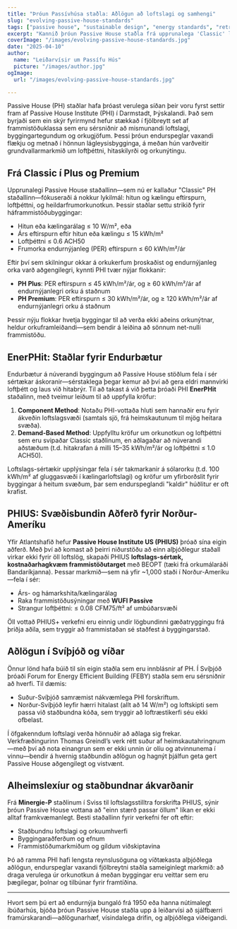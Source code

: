 ```yaml
---
title: "Þróun Passívhúsa staðla: Aðlögun að loftslagi og samhengi"
slug: "evolving-passive-house-standards"
tags: ["passive house", "sustainable design", "energy standards", "retrofits"]
excerpt: "Kannið þróun Passive House staðla frá upprunalega 'Classic' líkaninu til loftslags-sérsniðinna vottana eins og PHIUS og EnerPHit, sem endurspeglar vaxandi þörf fyrir sveigjanleika og alþjóðlega notkun."
coverImage: "/images/evolving-passive-house-standards.jpg"
date: "2025-04-10"
author:
  name: "Leiðarvísir um Passífu Hús"
  picture: "/images/author.jpg"
ogImage:
  url: "/images/evolving-passive-house-standards.jpg"

---
```

Passive House (PH) staðlar hafa þróast verulega síðan þeir voru fyrst settir fram af Passive House Institute (PHI) í Darmstadt, Þýskalandi. Það sem byrjaði sem ein skýr fyrirmynd hefur stækkað í fjölbreytt set af frammistöðuklassa sem eru sérsniðnir að mismunandi loftslagi, byggingartegundum og orkugjöfum. Þessi þróun endurspeglar vaxandi flækju og metnað í hönnun lágleysisbygginga, á meðan hún varðveitir grundvallarmarkmið um loftþéttni, hitaskilyrði og orkunýtingu.

## Frá Classic í Plus og Premium

Upprunalegi Passive House staðallinn—sem nú er kallaður "Classic" PH staðallinn—fókuseraði á nokkur lykilmál: hitun og kælingu eftirspurn, loftþéttni, og heildarfrumorkunotkun. Þessir staðlar settu strikið fyrir háframmistöðubyggingar:

- Hitun eða kælingarálag ≤ 10 W/m², eða
- Árs eftirspurn eftir hitun eða kælingu ≤ 15 kWh/m²
- Loftþéttni ≤ 0.6 ACH50
- Frumorka endurnýjanleg (PER) eftirspurn ≤ 60 kWh/m²/ár

Eftir því sem skilningur okkar á orkukerfum þroskaðist og endurnýjanleg orka varð aðgengilegri, kynnti PHI tvær nýjar flokkanir:

- **PH Plus**: PER eftirspurn ≤ 45 kWh/m²/ár, og ≥ 60 kWh/m²/ár af endurnýjanlegri orku á staðnum
- **PH Premium**: PER eftirspurn ≤ 30 kWh/m²/ár, og ≥ 120 kWh/m²/ár af endurnýjanlegri orku á staðnum

Þessir nýju flokkar hvetja byggingar til að verða ekki aðeins orkunýtnar, heldur orkuframleiðandi—sem bendir á leiðina að sönnum net-nulli frammistöðu.
## EnerPHit: Staðlar fyrir Endurbætur

Endurbætur á núverandi byggingum að Passive House stöðlum fela í sér sértækar áskoranir—sérstaklega þegar kemur að því að gera eldri mannvirki loftþétt og laus við hitabrýr. Til að takast á við þetta þróaði PHI **EnerPHit** staðalinn, með tveimur leiðum til að uppfylla kröfur:

1. **Component Method**: Notaðu PHI-vottaða hluti sem hannaðir eru fyrir ákveðin loftslagsvæði (samtals sjö, frá heimskautunum til mjög heitara svæða).
2. **Demand-Based Method**: Uppfylltu kröfur um orkunotkun og loftþéttni sem eru svipaðar Classic staðlinum, en aðlagaðar að núverandi aðstæðum (t.d. hitakrafan á milli 15–35 kWh/m²/ár og loftþéttni ≤ 1.0 ACH50).

Loftslags-sértækir upplýsingar fela í sér takmarkanir á sólarorku (t.d. 100 kWh/m² af gluggasvæði í kælingarloftslagi) og kröfur um yfirborðslit fyrir byggingar á heitum svæðum, þar sem endurspeglandi "kaldir" húðlitur er oft krafist.

## PHIUS: Svæðisbundin Aðferð fyrir Norður-Ameríku

Yfir Atlantshafið hefur **Passive House Institute US (PHIUS)** þróað sína eigin aðferð. Með því að komast að þeirri niðurstöðu að einn alþjóðlegur staðall virkar ekki fyrir öll loftslög, skapaði PHIUS **loftslags-sértæk, kostnaðarhagkvæm frammistöðutarget** með BEOPT (tæki frá orkumálaráði Bandaríkjanna). Þessar markmið—sem ná yfir ~1,000 staði í Norður-Ameríku—fela í sér:

- Árs- og hámarkshita/kælingarálag
- Raka frammistöðusýningar með **WUFI Passive**
- Strangur loftþéttni: ≤ 0.08 CFM75/ft² af umbúðarsvæði

Öll vottað PHIUS+ verkefni eru einnig undir lögbundinni gæðatryggingu frá þriðja aðila, sem tryggir að frammistaðan sé staðfest á byggingarstað.
## Aðlögun í Svíþjóð og víðar

Önnur lönd hafa búið til sín eigin staðla sem eru innblásnir af PH. Í Svíþjóð þróaði Forum for Energy Efficient Building (FEBY) staðla sem eru sérsniðnir að hverfi. Til dæmis:

- Suður-Svíþjóð samræmist nákvæmlega PHI forskriftum.
- Norður-Svíþjóð leyfir hærri hitalast (allt að 14 W/m²) og loftskipti sem passa við staðbundna kóða, sem tryggir að loftræstikerfi séu ekki ofbelast.

Í öfgakenndum loftslagi verða hönnuðir að aðlaga sig frekar. Verkfræðingurinn Thomas Greindl’s verk rétt suður af heimskautahringnum—með því að nota einangrun sem er ekki unnin úr olíu og atvinnunema í vinnu—bendir á hvernig staðbundin aðlögun og hagnýt þjálfun geta gert Passive House aðgengilegt og vistvænt.

## Alheimslexíur og staðbundnar ákvarðanir

Frá **Minergie-P** staðlinum í Sviss til loftslagsstilltra forskrifta PHIUS, sýnir þróun Passive House vottana að "einn stærð passar öllum" líkan er ekki alltaf framkvæmanlegt. Besti staðallinn fyrir verkefni fer oft eftir:

- Staðbundnu loftslagi og orkuumhverfi
- Byggingaraðferðum og efnum
- Frammistöðumarkmiðum og gildum viðskiptavina

Þó að ramma PHI hafi lengsta reynslusöguna og víðtækasta alþjóðlega aðlögun, endurspeglar vaxandi fjölbreytni staðla sameiginlegt markmið: að draga verulega úr orkunotkun á meðan byggingar eru veittar sem eru þægilegar, þolnar og tilbúnar fyrir framtíðina.

---

Hvort sem þú ert að endurnýja bungaló frá 1950 eða hanna nútímalegt íbúðarhús, bjóða þróun Passive House staðla upp á leiðarvísi að sjálfbærri framúrskarandi—aðlögunarhæf, vísindalega drifin, og alþjóðlega viðeigandi.
